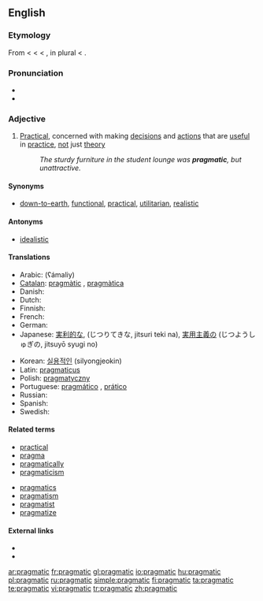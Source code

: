 {{was wotd|2006|July|24}}
==English==

===Etymology===
From {{etyl|fr}} {{term|pragmatique}} < {{LL.}} {{term|pragmaticus||relating to civil affair; in Latin, as a noun, a person versed in the law who furnished arguments and points to advocates and orators, a kind of attorney}} < {{etyl|grc}} {{term|πραγματικός|sc=polytonic|tr=pragmatikós||active, versed in affairs}} < {{term|πρᾶγμα|sc=polytonic|tr=pragma||a thing done, a fact}}, in plural {{term|πράγματα|sc=polytonic|tr=prágmata||affairs, state affairs, public business, etc.}} < {{term|πράσσειν|sc=polytonic|tr=prassein||to do}}.

===Pronunciation===
* {{IPA|/prægˈmætɪk/}}
* {{audio|en-us-pragmatic.ogg|Audio (US)}}

===Adjective===
{{en-adj}}

# [[practical|Practical]], concerned with making [[decision]]s and [[action]]s that are [[useful]] in [[practice]], [[not]] just [[theory]]
#: ''The sturdy furniture in the student lounge was '''pragmatic''', but unattractive.''

====Synonyms====
* {{sense|practical}} [[down-to-earth]], [[functional]], [[practical]], [[utilitarian]], [[realistic]]

====Antonyms====
* [[idealistic]]

====Translations====
{{trans-top|practical}}
* Arabic: {{Arab|[[عملي]]}} (ʕámaliy)
* [[Catalan]]: [[pragmàtic]] {{m}}, [[pragmàtica]] {{f}}
* Danish: {{t-|da|pragmatisk}}
* Dutch: {{t+|nl|pragmatisch}}
* Finnish: {{t+|fi|pragmaattinen}}
* French: {{t+|fr|pragmatique}}
* German: {{t+|de|pragmatisch}}
* Japanese: [[実利的な]], (じつりてきな, jitsuri teki na), [[実用主義の]] (じつようしゅぎの, jitsuyō syugi no)
{{trans-mid}}
* Korean: [[실용적인]] (silyongjeokin)
* Latin: [[pragmaticus]] {{m}}
* Polish: [[pragmatyczny]]
* Portuguese: [[pragmático]] {{m}}, [[prático]] {{m}}
* Russian: {{t+|ru|прагматический}}
* Spanish: {{t+|es|pragmático}}
* Swedish: {{t+|sv|pragmatisk}}
{{trans-bottom}}

====Related terms====
{{top2}}
* [[practical]] <!--per etymon "prassein"-->
* [[pragma]]
* [[pragmatically]]
* [[pragmaticism]]
{{mid2}}
* [[pragmatics]]
* [[pragmatism]]
* [[pragmatist]]
* [[pragmatize]]
{{bottom}}

====External links====
* {{R:Webster 1913}}
* {{R:Century 1911}}

[[ar:pragmatic]]
[[fr:pragmatic]]
[[gl:pragmatic]]
[[io:pragmatic]]
[[hu:pragmatic]]
[[pl:pragmatic]]
[[ru:pragmatic]]
[[simple:pragmatic]]
[[fi:pragmatic]]
[[ta:pragmatic]]
[[te:pragmatic]]
[[vi:pragmatic]]
[[tr:pragmatic]]
[[zh:pragmatic]]